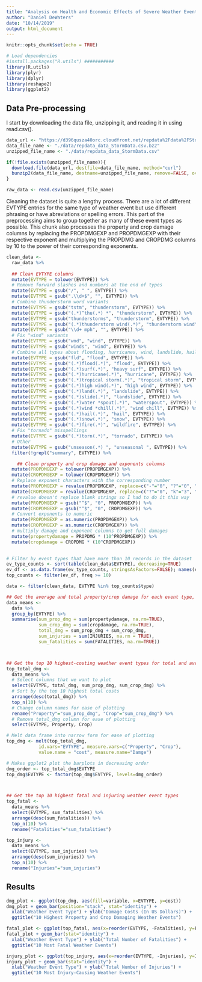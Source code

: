 ```yaml
---
title: "Analysis on Health and Economic Effects of Severe Weather Events"
author: "Daniel DeWaters"
date: "10/14/2019"
output: html_document
---
```


```r
knitr::opts_chunk$set(echo = TRUE)

# Load dependencies
#install.packages("R.utils") ###########
library(R.utils)
library(plyr)
library(dplyr)
library(reshape2)
library(ggplot2)
```


## Data Pre-processing

I start by downloading the data file, unzipping it, and reading it in using read.csv().

```r
data_url <- "https://d396qusza40orc.cloudfront.net/repdata%2Fdata%2FStormData.csv.bz2"
data_file_name <- "./data/repdata_data_StormData.csv.bz2"
unzipped_file_name <- "./data/repdata_data_StormData.csv"

if(!file.exists(unzipped_file_name)){
  download.file(data_url, destfile=data_file_name, method="curl")
  bunzip2(data_file_name, destname=unzipped_file_name, remove=FALSE, overwrite=TRUE)
}

raw_data <- read.csv(unzipped_file_name)
```

Cleaning the dataset is quite a lengthy process. There are a lot of different EVTYPE entries for the same type of weather event but use different phrasing or have abreviations or spelling errors. This part of the preprocessing aims to group together as many of these event types as possible. This chunk also processes the property and crop damage columns by replacing the PROPDMGEXP and PROPDMGEXP with their respective exponent and multiplying the PROPDMG and CROPDMG columns by 10 to the power of their corresponding exponents.

```r
clean_data <- 
  raw_data %>%
  
  ## Clean EVTYPE columns
  mutate(EVTYPE = tolower(EVTYPE)) %>%
  # Remove forward slashes and numbers at the end of types
  mutate(EVTYPE = gsub("/", " ", EVTYPE)) %>%
  mutate(EVTYPE = gsub(".\\d+$", "", EVTYPE)) %>%
  # Combine thunderstorm word variants
  mutate(EVTYPE = gsub("tstm", "thunderstorm", EVTYPE)) %>%
  mutate(EVTYPE = gsub("(.*)^thu(.*) *", "thunderstorm", EVTYPE)) %>%
  mutate(EVTYPE = gsub("thunderstorms", "thunderstorm", EVTYPE)) %>%
  mutate(EVTYPE = gsub("(.*)thunderstorm wind(.*)", "thunderstorm wind", EVTYPE)) %>%
  mutate(EVTYPE = gsub("\\d+ mph", "", EVTYPE)) %>%
  # Fix "wind" variants
  mutate(EVTYPE = gsub("wnd", "wind", EVTYPE)) %>%
  mutate(EVTYPE = gsub("winds", "wind", EVTYPE)) %>%
  # Combine all types about flooding, hurricanes, wind, landslide, hail, snow, and fire
  mutate(EVTYPE = gsub("fld", "flood", EVTYPE)) %>%
  mutate(EVTYPE = gsub("(.*)flood(.*)", "flood", EVTYPE)) %>%
  mutate(EVTYPE = gsub("(.*)surf(.*)", "heavy surf", EVTYPE)) %>%
  mutate(EVTYPE = gsub("(.*)hurricane(.*)", "hurricane", EVTYPE)) %>%
  mutate(EVTYPE = gsub("(.*)tropical storm(.*)", "tropical storm", EVTYPE)) %>%
  mutate(EVTYPE = gsub("(.*)high wind(.*)", "high wind", EVTYPE)) %>%
  mutate(EVTYPE = gsub("(.*)land(.*)", "landslide", EVTYPE)) %>%
  mutate(EVTYPE = gsub("(.*)slide(.*)", "landslide", EVTYPE)) %>%
  mutate(EVTYPE = gsub("(.*)water *spout(.*)", "waterspout", EVTYPE)) %>%
  mutate(EVTYPE = gsub("(.*)wind *chill(.*)", "wind chill", EVTYPE)) %>%
  mutate(EVTYPE = gsub("(.*)hail(.*)", "hail", EVTYPE)) %>%
  mutate(EVTYPE = gsub("(.*)snow(.*)", "snow", EVTYPE)) %>%
  mutate(EVTYPE = gsub("(.*)fire(.*)", "wildfire", EVTYPE)) %>%
  # Fix "tornado" misspellings
  mutate(EVTYPE = gsub("(.*)torn(.*)", "tornado", EVTYPE)) %>%
  # Other
  mutate(EVTYPE = gsub("unseason(.*) ", "unseasonal ", EVTYPE)) %>%
  filter(!grepl("summary", EVTYPE)) %>%

    ## Clean property and crop damage and exponents columns
  mutate(PROPDMGEXP = tolower(PROPDMGEXP)) %>%
  mutate(CROPDMGEXP = tolower(CROPDMGEXP)) %>%
  # Replace exponent characters with the corresponding number
  mutate(PROPDMGEXP = revalue(PROPDMGEXP, replace=c("-"="0", "?"="0", "+"="1", "h"="2", "k"="3", "m"="6", "b"="9"))) %>%
  mutate(CROPDMGEXP = revalue(CROPDMGEXP, replace=c("?"="0", "k"="3", "m"="6", "b"="9"))) %>%
  # revalue doesn't replace blank strings so I had to do it this way
  mutate(PROPDMGEXP = gsub("^$", "0", PROPDMGEXP)) %>%
  mutate(CROPDMGEXP = gsub("^$", "0", CROPDMGEXP)) %>%
  # Convert exponents to numeric
  mutate(PROPDMGEXP = as.numeric(PROPDMGEXP)) %>%
  mutate(CROPDMGEXP = as.numeric(CROPDMGEXP)) %>%
  # multiply damage and exponent columns to get full damages
  mutate(propertydamage = PROPDMG * (10^PROPDMGEXP)) %>%
  mutate(cropdamage = CROPDMG * (10^CROPDMGEXP))
  

# Filter by event types that have more than 10 records in the dataset
ev_type_counts <- sort(table(clean_data$EVTYPE), decreasing=TRUE)
ev_df <- as.data.frame(ev_type_counts, stringsAsFactors=FALSE); names(ev_df) <- c("type", "freq")
top_counts <- filter(ev_df, freq >= 10)

data <- filter(clean_data, EVTYPE %in% top_counts$type)
```

```r

## Get the average and total property/crop damage for each event type, then the average and total deaths and injuries for each event type
data_means <-
  data %>%
  group_by(EVTYPE) %>%
  summarise(sum_prop_dmg = sum(propertydamage, na.rm=TRUE),
            sum_crop_dmg = sum(cropdamage, na.rm=TRUE),
            total_dmg = sum_prop_dmg + sum_crop_dmg,
            sum_injuries = sum(INJURIES, na.rm = TRUE),
            sum_fatalities = sum(FATALITIES, na.rm=TRUE))



## Get the top 10 highest-costing weather event types for total and average property and crop damages
top_total_dmg <-
  data_means %>%
  # Select columns that we want to plot
  select(EVTYPE, total_dmg, sum_prop_dmg, sum_crop_dmg) %>%
  # Sort by the top 10 highest total costs
  arrange(desc(total_dmg)) %>%
  top_n(10) %>%
  # Change column names for ease of plotting
  rename("Property"="sum_prop_dmg", "Crop"="sum_crop_dmg") %>%
  # Remove total_dmg column for ease of plotting
  select(EVTYPE, Property, Crop)

# Melt data frame into narrow form for ease of plotting
top_dmg <- melt(top_total_dmg,
            id.vars="EVTYPE", measure.vars=c("Property", "Crop"),
            value.name = "cost", measure.name="Damge")

# Makes ggplot2 plot the barplots in decreasing order
dmg_order <- top_total_dmg$EVTYPE
top_dmg$EVTYPE <- factor(top_dmg$EVTYPE, levels=dmg_order)



## Get the top 10 highest fatal and injuring weather event types
top_fatal <- 
  data_means %>%
  select(EVTYPE, sum_fatalities) %>%
  arrange(desc(sum_fatalities)) %>%
  top_n(10) %>%
  rename("Fatalities"="sum_fatalities")

top_injury <- 
  data_means %>%
  select(EVTYPE, sum_injuries) %>%
  arrange(desc(sum_injuries)) %>%
  top_n(10) %>%
  rename("Injuries"="sum_injuries")
```

## Results
```r
dmg_plot <- ggplot(top_dmg, aes(fill=variable, x=EVTYPE, y=cost))
dmg_plot + geom_bar(position="stack", stat="identity") +
  xlab("Weather Event Type") + ylab("Damage Costs (In US Dollars)") +
  ggtitle("10 Highest Property and Crop Damaging Weather Events")

fatal_plot <- ggplot(top_fatal, aes(x=reorder(EVTYPE, -Fatalities), y=Fatalities))
fatal_plot + geom_bar(stat="identity") +
  xlab("Weather Event Type") + ylab("Total Number of Fatalities") +
  ggtitle("10 Most Fatal Weather Events")

injury_plot <- ggplot(top_injury, aes(x=reorder(EVTYPE, -Injuries), y=Injuries))
injury_plot + geom_bar(stat="identity") +
  xlab("Weather Event Type") + ylab("Total Number of Injuries") +
  ggtitle("10 Most Injury-Causing Weather Events")
```
